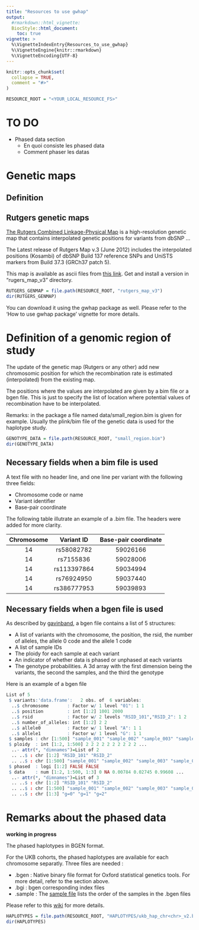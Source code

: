 ```yaml
---
title: "Resources to use gwhap"
output: 
  #rmarkdown::html_vignette:
  BiocStyle::html_document:
    toc: true
vignette: >
  %\VignetteIndexEntry{Resources_to_use_gwhap}
  %\VignetteEngine{knitr::rmarkdown}
  %\VignetteEncoding{UTF-8}
---
```


```r
knitr::opts_chunk$set(
  collapse = TRUE,
  comment = "#>"
)
```

```r
RESOURCE_ROOT = "<YOUR_LOCAL_RESOURCE_FS>"
```


# TO DO

* Phased data section
  * En quoi consiste les phased data
  * Comment phaser les datas


# Genetic maps

## Definition

## Rutgers genetic maps

<a href="http://compgen.rutgers.edu/rutgers_maps.shtml">The Rutgers Combined Linkage-Physical Map</a> is a high-resolution genetic map that contains interpolated genetic positions for variants from dbSNP ...

The Latest release of Rutgers Map v.3 (June 2012) includes the interpolated positions (Kosambi) of dbSNP Build 137 reference SNPs and UniSTS markers from Build 37.3 (GRCh37 patch 5).

This map is available as ascii files from <a href="http://compgen.rutgers.edu/downloads/rutgers_map_v3.zip">this link</a>. Get and install a version in "rugers_map_v3" directory.

```r
RUTGERS_GENMAP = file.path(RESOURCE_ROOT, "rutgers_map_v3")
dir(RUTGERS_GENMAP)
```

You can download it using the gwhap package as well. Please refer to the 'How to use gwhap package' vignette for more details.


# Definition of a genomic region of study

The update of the genetic map (Rutgers or any other) add new chromosomic position for which the recombination rate is estimated (interpolated) from the existing map.

The positions where the values are interpolated are given by a bim file or a bgen file. This is just to specify the list of location where potential values of recombination have to be interpolated.

Remarks: in the package a file named data/small_region.bim is given for example. Usually the plink/bim file of the genetic data is used for the haplotype study.


```r
GENOTYPE_DATA = file.path(RESOURCE_ROOT, "small_region.bim")
dir(GENOTYPE_DATA)
```


## Necessary fields when a bim file is used
A text file with no header line, and one line per variant with the following three fields:

* Chromosome code or name
* Variant identifier
* Base-pair coordinate

The following table illutrate an example of a .bim file. The headers were added for more clarity.

| Chromosome | Variant ID   | Base-pair coordinate |
| :--------: | :----------: | :-----------------:  |
|     14     | rs58082782   | 59026166             |
|     14     | rs7155836    | 59028006             |
|     14     | rs113397864  | 59034994             |
|     14     | rs76924950   | 59037440             |
|     14     | rs386777953  | 59039893             |

	


## Necessary fields when a bgen file is used
As described by <a href='https://bitbucket.org/gavinband/bgen/wiki/rbgen'>gavinband</a>, a bgen file contains a list of 5 structures:

* A list of variants with the chromosome, the position, the rsid, the number of alleles, the allele 0 code and the allele 1 code
* A list of sample IDs
* The ploidy for each sample at each variant
* An indicator of whether data is phased or unphased at each variants
* The genotype probabilities. A 3d array with the first dimension being the variants, the second the samples, and the third the genotype

Here is an example of a bgen file

```R
List of 5
 $ variants:'data.frame':   2 obs. of  6 variables:
  ..$ chromosome       : Factor w/ 1 level "01": 1 1
  ..$ position         : int [1:2] 1001 2000
  ..$ rsid             : Factor w/ 2 levels "RSID_101","RSID_2": 1 2
  ..$ number_of_alleles: int [1:2] 2 2
  ..$ allele0          : Factor w/ 1 level "A": 1 1
  ..$ allele1          : Factor w/ 1 level "G": 1 1
 $ samples : chr [1:500] "sample_001" "sample_002" "sample_003" "sample_004" ...
 $ ploidy  : int [1:2, 1:500] 2 2 2 2 2 2 2 2 2 2 ...
  ..- attr(*, "dimnames")=List of 2
  .. ..$ : chr [1:2] "RSID_101" "RSID_2"
  .. ..$ : chr [1:500] "sample_001" "sample_002" "sample_003" "sample_004" ...
 $ phased  : logi [1:2] FALSE FALSE
 $ data    : num [1:2, 1:500, 1:3] 0 NA 0.00784 0.02745 0.99608 ...
  ..- attr(*, "dimnames")=List of 3
  .. ..$ : chr [1:2] "RSID_101" "RSID_2"
  .. ..$ : chr [1:500] "sample_001" "sample_002" "sample_003" "sample_004" ...
  .. ..$ : chr [1:3] "g=0" "g=1" "g=2"
```

# Remarks about the phased data

**working in progress**

The phased haplotypes in BGEN format.

For the UKB cohorts, the phased haplotypes are available for each chromosome separatly.
Three files are needed :

* .bgen : Native binary file format for Oxford statistical genetics tools. For more detail, refer to the section above.
* .bgi : bgen corresponding index files
* .sample : The <a href='https://www.cog-genomics.org/plink/2.0/formats#sample'>sample file</a> lists the order of the samples in the .bgen files

Please refer to this <a href="https://bitbucket.org/gavinband/bgen/wiki/BGEN_in_the_UK_Biobank">wiki</a> for more details.

```r
HAPLOTYPES = file.path(RESOURCE_ROOT, "HAPLOTYPES/ukb_hap_chr<chr>_v2.bgen")
dir(HAPLOTYPES)
```
